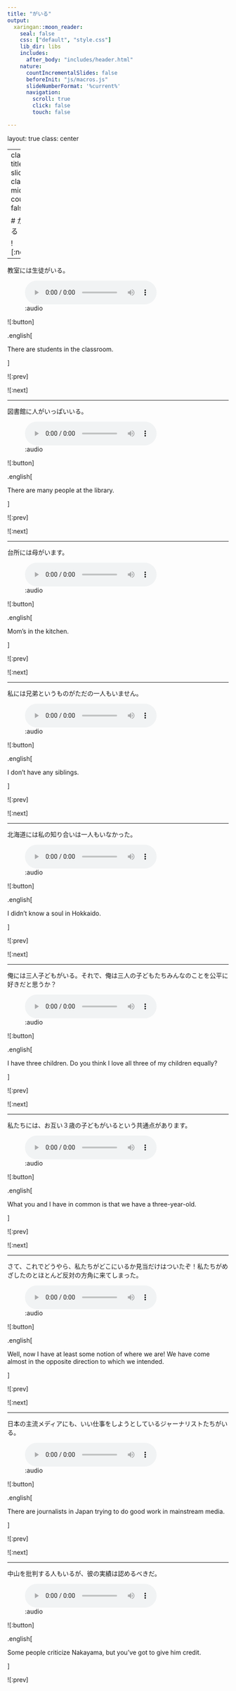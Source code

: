 ```yaml
---
title: "がいる"
output:
  xaringan::moon_reader:
    seal: false
    css: ["default", "style.css"]
    lib_dir: libs
    includes: 
      after_body: "includes/header.html"
    nature:
      countIncrementalSlides: false
      beforeInit: "js/macros.js"
      slideNumberFormat: '%current%'
      navigation:
        scroll: true
        click: false
        touch: false

---
```


layout: true
class: center

---
class: title-slide
class: middle
count: false

# がいる 

![:next]

---

教室には生徒がいる。

![:audio](10/gairu-01.mp3)

![:button]

.english[

There are students in the classroom.

]

![:prev]

![:next]

---

図書館に人がいっぱいいる。

![:audio](10/gairu-02.mp3)

![:button]

.english[

There are many people at the library.

]

![:prev]

![:next]

---

台所には母がいます。

![:audio](10/gairu-03.mp3)

![:button]

.english[

Mom’s in the kitchen.

]

![:prev]

![:next]

---

私には兄弟というものがただの一人もいません。

![:audio](10/gairu-04.mp3)

![:button]

.english[

I don’t have any siblings.

]

![:prev]

![:next]

---

北海道には私の知り合いは一人もいなかった。

![:audio](10/gairu-05.mp3)

![:button]

.english[

I didn’t know a soul in Hokkaido.

]

![:prev]

![:next]

---

俺には三人子どもがいる。それで、俺は三人の子どもたちみんなのことを公平に好きだと思うか？

![:audio](10/gairu-06.mp3)

![:button]

.english[

I have three children. Do you think I love all three of my children equally?

]

![:prev]

![:next]

---

私たちには、お互い３歳の子どもがいるという共通点があります。

![:audio](10/gairu-07.mp3)

![:button]

.english[

What you and I have in common is that we have a three-year-old.

]

![:prev]

![:next]

---

さて、これでどうやら、私たちがどこにいるか見当だけはついたぞ！私たちがめざしたのとほとんど反対の方角に来てしまった。

![:audio](10/gairu-08.mp3)

![:button]

.english[

Well, now I have at least some notion of where we are! We have come almost in the opposite direction to which we intended.

]

![:prev]

![:next]

---

日本の主流メディアにも、いい仕事をしようとしているジャーナリストたちがいる。

![:audio](10/gairu-09.mp3)

![:button]

.english[

There are journalists in Japan trying to do good work in mainstream media.

]

![:prev]

![:next]

---

中山を批判する人もいるが、彼の実績は認めるべきだ。

![:audio](10/gairu-10.mp3)

![:button]

.english[

Some people criticize Nakayama, but you’ve got to give him credit.

]

![:prev]

